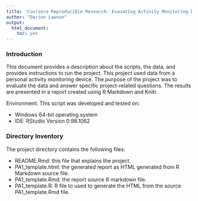 ```yaml
---
title: 'Coursera Reproducible Research: Evauating Activity Monitoring Data'
author: "Darion Lawson"
output:
  html_document:
    toc: yes
---
```


### Introduction

This document provides a description about the scripts, the data, and provides instructions to run the project. This project used data from a personal activity monitoring device. The purpose of the project was to evaluate the data and answer specific project-related questions. The results are presented in a report created using R Markdown and Knitr.

Environment: This script was developed and tested on:

* Windows 64-bit operating system
* IDE: RStudio Version 0.98.1062

### Directory Inventory
The project directory contains the following files:

* README.Rmd: this file that explains the project.
* PA1_template.html: the generated report as HTML generated from R Markdown source file.
* PA1_template.Rmd: the report source R markdown file.
* PA1_template.R: R file to used to generate the HTML from the source PA1_template.Rmd file.



